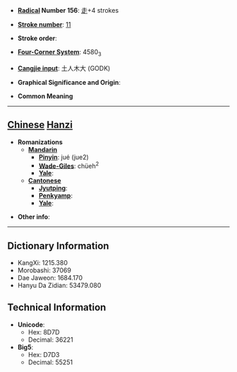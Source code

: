* '''[[Wiktionary:Chinese radical index| Radical]] Number 156''': [[Wiktionary:Chinese radical index 走|走]]+4 strokes

* '''[[Wiktionary:Chinese total strokes index|Stroke number]]''': [[Wiktionary:Chinese total strokes index 11|11]]

* '''Stroke order''': 

* '''[[Wiktionary:Chinese four corner index|Four-Corner System]]''': 4580<sub>3</sub>

* '''[[Wiktionary:Chinese Cangjie index|Cangjie input]]''': 土人木大 (GODK)

* '''Graphical Significance and Origin''': 

* '''Common Meaning'''

----

== [[Chinese]] [[Hanzi]] ==

* '''Romanizations'''
** '''[[Mandarin]]'''
*** '''[[Pinyin]]''': jué (jue2)
*** '''[[Wade-Giles]]''': chüeh<sup>2</sup>
*** '''[[Yale]]''': 
** '''[[Cantonese]]'''
*** '''[[Jyutping]]''':
*** '''[[Penkyamp]]''': 
*** '''[[Yale]]''': 

* '''Other info''': 

----

== Dictionary Information ==

* KangXi: 1215.380
* Morobashi: 37069
* Dae Jaweon: 1684.170
* Hanyu Da Zidian: 53479.080

== Technical Information ==

* '''Unicode''':
** Hex: 8D7D
** Decimal: 36221
* '''Big5''':
** Hex: D7D3
** Decimal: 55251